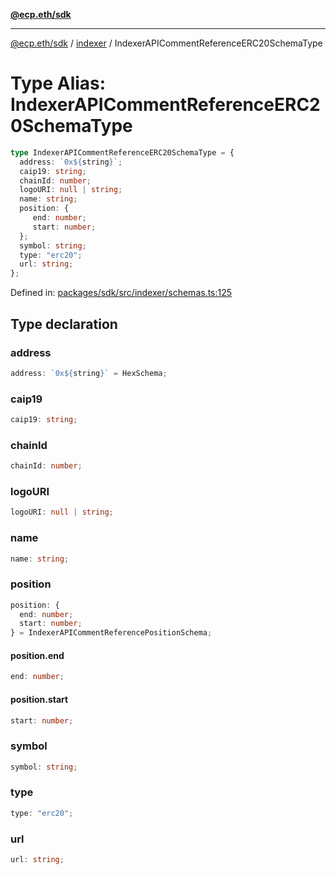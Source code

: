 [**@ecp.eth/sdk**](../../index.mdx)

***

[@ecp.eth/sdk](/sdk-reference/index.mdx) / [indexer](/sdk-reference/indexer/index.mdx) / IndexerAPICommentReferenceERC20SchemaType

# Type Alias: IndexerAPICommentReferenceERC20SchemaType

```ts
type IndexerAPICommentReferenceERC20SchemaType = {
  address: `0x${string}`;
  caip19: string;
  chainId: number;
  logoURI: null | string;
  name: string;
  position: {
     end: number;
     start: number;
  };
  symbol: string;
  type: "erc20";
  url: string;
};
```

Defined in: [packages/sdk/src/indexer/schemas.ts:125](https://github.com/ecp-eth/comments-monorepo/blob/main/packages/sdk/src/indexer/schemas.ts#L125)

## Type declaration

### address

```ts
address: `0x${string}` = HexSchema;
```

### caip19

```ts
caip19: string;
```

### chainId

```ts
chainId: number;
```

### logoURI

```ts
logoURI: null | string;
```

### name

```ts
name: string;
```

### position

```ts
position: {
  end: number;
  start: number;
} = IndexerAPICommentReferencePositionSchema;
```

#### position.end

```ts
end: number;
```

#### position.start

```ts
start: number;
```

### symbol

```ts
symbol: string;
```

### type

```ts
type: "erc20";
```

### url

```ts
url: string;
```
